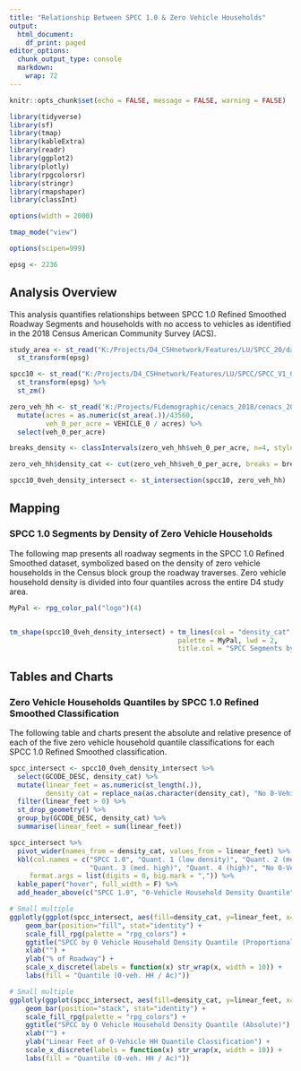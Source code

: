 ```yaml
---
title: "Relationship Between SPCC 1.0 & Zero Vehicle Households"
output:
  html_document:
    df_print: paged
editor_options:
  chunk_output_type: console
  markdown: 
    wrap: 72
---
```


```r

knitr::opts_chunk$set(echo = FALSE, message = FALSE, warning = FALSE)

library(tidyverse)
library(sf)
library(tmap)
library(kableExtra)
library(readr)
library(ggplot2)
library(plotly)
library(rpgcolorsr)
library(stringr)
library(rmapshaper)
library(classInt)

options(width = 2000)

tmap_mode("view")

options(scipen=999)

epsg <- 2236
```

## Analysis Overview

This analysis quantifies relationships between SPCC 1.0 Refined Smoothed
Roadway Segments and households with no access to vehicles as identified
in the 2018 Census American Community Survey (ACS).

```r

study_area <- st_read("K:/Projects/D4_CSHnetwork/Features/LU/SPCC_20/data_prep/cleaned_data/study_area/study_area.shp", quiet = T) %>% 
  st_transform(epsg)

spcc10 <- st_read("K:/Projects/D4_CSHnetwork/Features/LU/SPCC/SPCC_V1_0_Final_w_metadata/Outputs/Districtwide_Refined_ver_1_0.gdb", layer = "Existing_RefinedSmoothedSegs_ver_1_0", quiet = T) %>% 
  st_transform(epsg) %>% 
  st_zm()

zero_veh_hh <- st_read('K:/Projects/FLdemographic/cenacs_2018/cenacs_2018.shp', quiet = T) %>%   st_transform(epsg) %>% 
  mutate(acres = as.numeric(st_area(.))/43560,
         veh_0_per_acre = VEHICLE_0 / acres) %>% 
  select(veh_0_per_acre)

breaks_density <- classIntervals(zero_veh_hh$veh_0_per_acre, n=4, style='quantile')

zero_veh_hh$density_cat <- cut(zero_veh_hh$veh_0_per_acre, breaks = breaks_density$brks)

spcc10_0veh_density_intersect <- st_intersection(spcc10, zero_veh_hh)


```

## Mapping 

### SPCC 1.0 Segments by Density of Zero Vehicle Households

The following map presents all roadway segments in the SPCC 1.0 Refined
Smoothed dataset, symbolized based on the density of zero vehicle
households in the Census block group the roadway traverses. Zero vehicle
household density is divided into four quantiles across the entire D4
study area.

```r

MyPal <- rpg_color_pal("logo")(4)


tm_shape(spcc10_0veh_density_intersect) + tm_lines(col = "density_cat", 
                                          palette = MyPal, lwd = 2, 
                                          title.col = "SPCC Segments by 0 Vehicle HH Density")

```

## Tables and Charts

### Zero Vehicle Households Quantiles by SPCC 1.0 Refined Smoothed Classification

The following table and charts present the absolute and relative
presence of each of the five zero vehicle household quantile
classifications for each SPCC 1.0 Refined Smoothed classification.

```r

spcc_intersect <- spcc10_0veh_density_intersect %>%
  select(GCODE_DESC, density_cat) %>% 
  mutate(linear_feet = as.numeric(st_length(.)),
         density_cat = replace_na(as.character(density_cat), "No 0-Vehicle Data")) %>%
  filter(linear_feet > 0) %>% 
  st_drop_geometry() %>%
  group_by(GCODE_DESC, density_cat) %>%
  summarise(linear_feet = sum(linear_feet)) 

spcc_intersect %>% 
  pivot_wider(names_from = density_cat, values_from = linear_feet) %>% 
  kbl(col.names = c("SPCC 1.0", "Quant. 1 (low density)", "Quant. 2 (med. low)", 
                    "Quant. 3 (med. high)", "Quant. 4 (high)", "No 0-Vehicle Data"),
     format.args = list(digits = 0, big.mark = ",")) %>% 
  kable_paper("hover", full_width = F) %>% 
  add_header_above(c("SPCC 1.0", "0-Vehicle Household Density Quantile" = 5))

```

```r

# Small multiple
ggplotly(ggplot(spcc_intersect, aes(fill=density_cat, y=linear_feet, x=GCODE_DESC)) + 
    geom_bar(position="fill", stat="identity") +
    scale_fill_rpg(palette = "rpg_colors") +
    ggtitle("SPCC by 0 Vehicle Household Density Quantile (Proportional)") +
    xlab("") +
    ylab("% of Roadway") +
    scale_x_discrete(labels = function(x) str_wrap(x, width = 10)) +
    labs(fill = "Quantile (0-veh. HH / Ac)"))

```

```r
# Small multiple
ggplotly(ggplot(spcc_intersect, aes(fill=density_cat, y=linear_feet, x=GCODE_DESC)) + 
    geom_bar(position="stack", stat="identity") +
    scale_fill_rpg(palette = "rpg_colors") +
    ggtitle("SPCC by 0 Vehicle Household Density Quantile (Absolute)") +
    xlab("") +
    ylab("Linear Feet of 0-Vehicle HH Quantile Classification") +
    scale_x_discrete(labels = function(x) str_wrap(x, width = 10)) +
    labs(fill = "Quantile (0-veh. HH / Ac)"))

```
